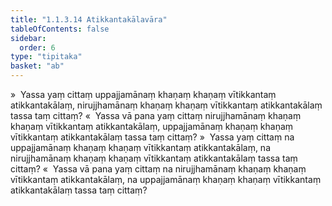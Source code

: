 ```yaml
---
title: "1.1.3.14 Atikkantakālavāra"
tableOfContents: false
sidebar:
  order: 6
type: "tipitaka"
basket: "ab"
---
```



<DynamicBreadcrumb />

<Division number="60">

<Paragraph number="250">
»  Yassa yaṃ cittaṃ uppajjamānaṃ khaṇaṃ khaṇaṃ vītikkantaṃ atikkantakālaṃ, nirujjhamānaṃ khaṇaṃ khaṇaṃ vītikkantaṃ atikkantakālaṃ tassa taṃ cittaṃ?
</Paragraph>

<Paragraph number="251">
«  Yassa vā pana yaṃ cittaṃ nirujjhamānaṃ khaṇaṃ khaṇaṃ vītikkantaṃ atikkantakālaṃ, uppajjamānaṃ khaṇaṃ khaṇaṃ vītikkantaṃ atikkantakālaṃ tassa taṃ cittaṃ?
</Paragraph>

<Paragraph number="252">
»  Yassa yaṃ cittaṃ na uppajjamānaṃ khaṇaṃ khaṇaṃ vītikkantaṃ atikkantakālaṃ, na nirujjhamānaṃ khaṇaṃ khaṇaṃ vītikkantaṃ atikkantakālaṃ tassa taṃ cittaṃ?
</Paragraph>

<Paragraph number="253">
«  Yassa vā pana yaṃ cittaṃ na nirujjhamānaṃ khaṇaṃ khaṇaṃ vītikkantaṃ atikkantakālaṃ, na uppajjamānaṃ khaṇaṃ khaṇaṃ vītikkantaṃ atikkantakālaṃ tassa taṃ cittaṃ?
</Paragraph>
</Division>